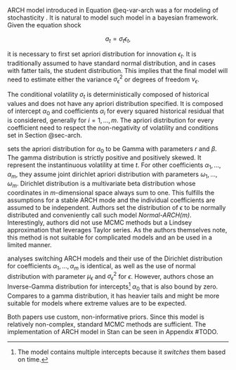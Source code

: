 ARCH model introduced in Equation @eq-var-arch was a \enquote{quantum jump} for modeling of stochasticity 
\parencite[Chap. 5]{GewekeEtAl2013_OxfordHandbookBayesian}. It is natural to model such model in a bayesian framework. Given the equation shock

$$
a_t = \sigma_t \epsilon_t,
$$

it is necessary to first set apriori distribution for innovation $\epsilon_t$. It is traditionally assumed to have standard normal distribution, and
in cases with fatter tails, the student distribution. This implies that the final model will need to estimate either the variance $\sigma^2_\epsilon$ or
degrees of freedom $\nu_\epsilon$.

The conditional volatility $\sigma_t$ is deterministically composed of historical values and does not have any apriori distribution specified. It is
composed of intercept $\alpha_0$ and coefficients $\alpha_i$ for every squared historical residual that is considered, generally for $i = 1, \dots, m$.
The apriori distribution for every coefficient need to respect the non-negativity of volatility and conditions set in Section @sec-arch. 

\parencite[Chap. 1]{AriPapadopoulos2016_BayesianEstimationParameters} sets the apriori distribution for $\alpha_0$ to be Gamma with parameters $r$ and 
$\beta$. The gamma distribution is strictly positive and positively skewed. It represent the instantinuous volatility at time $t$. For other 
coefficients $\alpha_1, \dots, \alpha_m$, they assume joint dirichlet apriori distribution with parameters $\omega_1, \dots, \omega_m$. 
Dirichlet distribution is a multivariate beta distribution whose coordinates in $m$-dimensional space always sum to one. This fulfills the assumptions
for a stable ARCH mode and the individual coefficients are assumed to be independent. Authors set the distribution of $\epsilon$ to be normally
distributed and conveniently call such model *Normal-ARCH(m)*. Interestingly, authors did not use MCMC methods but a Lindsey approximation that
leverages Taylor series. As the authors themselves note, this method is not suitable for complicated models and an be used in a limited manner.

\parencite{KaufmannFruhwirth-Schnatter2002_BayesianAnalysisSwitching} analyses switching ARCH models and their use of the Dirichlet distribution 
for coefficients $\alpha_1, \dots, \alpha_m$ is identical, as well as the use of normal distribution with parameter $\mu_\epsilon$ and 
$\sigma^2_\epsilon$ for $\epsilon$. However, authors chose an Inverse-Gamma distribution for intercepts[^interps] $\alpha_0$ that is 
also bound by zero. Compares to a gamma distribution, it has heavier tails and might be more suitable for models where extreme values are to be 
expected.

[^interps]: The model contains multiple intercepts because it *switches* them based on time.

Both papers use custom, non-informative priors. Since this model is relatively non-complex, standard MCMC methods are sufficient. The implementation
of ARCH model in Stan can be seen in Appendix #TODO.
